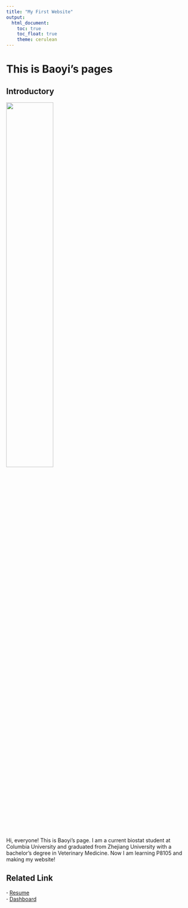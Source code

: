 ```yaml
---
title: "My First Website"
output: 
  html_document:
    toc: true
    toc_float: true
    theme: cerulean
---
```


# This is Baoyi's pages

## Introductory

<img src="img/me.jpg" style="width:50%">

Hi, everyone! This is Baoyi's page. I am a current biostat student at Columbia University and graduated from Zhejiang University with a bachelor's degree in Veterinary Medicine. Now I am learning P8105 and making my website!

## Related Link
**·** [Resume](resume.html) <br>
**·** [Dashboard](dashboard.html)

